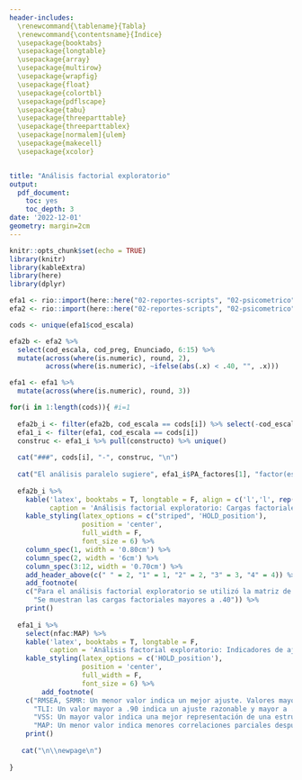 ```yaml
---
header-includes:
  \renewcommand{\tablename}{Tabla}
  \renewcommand{\contentsname}{Índice} 
  \usepackage{booktabs}
  \usepackage{longtable}
  \usepackage{array}
  \usepackage{multirow}
  \usepackage{wrapfig}
  \usepackage{float}
  \usepackage{colortbl}
  \usepackage{pdflscape}
  \usepackage{tabu}
  \usepackage{threeparttable}
  \usepackage{threeparttablex}
  \usepackage[normalem]{ulem}
  \usepackage{makecell}
  \usepackage{xcolor}


title: "Análisis factorial exploratorio"
output:
  pdf_document:
    toc: yes
    toc_depth: 3
date: '2022-12-01'
geometry: margin=2cm
---
```


```r
knitr::opts_chunk$set(echo = TRUE)
library(knitr)
library(kableExtra)
library(here)
library(dplyr)

efa1 <- rio::import(here::here("02-reportes-scripts", "02-psicometrico", "00-efa", "00-efa-indicadores.xlsx"), sheet = 2)
efa2 <- rio::import(here::here("02-reportes-scripts", "02-psicometrico", "00-efa", "00-efa-indicadores.xlsx"), sheet = 3)

cods <- unique(efa1$cod_escala)

efa2b <- efa2 %>%
  select(cod_escala, cod_preg, Enunciado, 6:15) %>%
  mutate(across(where(is.numeric), round, 2),
         across(where(is.numeric), ~ifelse(abs(.x) < .40, "", .x)))

efa1 <- efa1 %>%
  mutate(across(where(is.numeric), round, 3))

```

\pagebreak

```r

for(i in 1:length(cods)){ #i=1
  
  efa2b_i <- filter(efa2b, cod_escala == cods[i]) %>% select(-cod_escala)
  efa1_i <- filter(efa1, cod_escala == cods[i])
  construc <- efa1_i %>% pull(constructo) %>% unique()
  
  cat("###", cods[i], "-", construc, "\n")
  
  cat("El análisis paralelo sugiere", efa1_i$PA_factores[1], "factor(es)", "o", efa1_i$PA_ncomp[1], "componente(s)", "\n")
  
  efa2b_i %>% 
    kable('latex', booktabs = T, longtable = F, align = c('l','l', rep('c', 12)),
          caption = 'Análisis factorial exploratorio: Cargas factoriales para modelos de 1 a 4 factores') %>%
    kable_styling(latex_options = c("striped", 'HOLD_position'), 
                  position = 'center', 
                  full_width = F,
                  font_size = 6) %>%
    column_spec(1, width = '0.80cm') %>%
    column_spec(2, width = '6cm') %>%
    column_spec(3:12, width = '0.70cm') %>%
    add_header_above(c(" " = 2, "1" = 1, "2" = 2, "3" = 3, "4" = 4)) %>%
    add_footnote(
    c("Para el análisis factorial exploratorio se utilizó la matriz de correlación policórica y se estimó mediante minimos ponderados (WLS, por sus siglas en ingles)", 
      "Se muestran las cargas factoriales mayores a .40")) %>%
    print()
  
  efa1_i %>%
    select(nfac:MAP) %>%
    kable('latex', booktabs = T, longtable = F,
          caption = 'Análisis factorial exploratorio: Indicadores de ajuste para modelos de 1 a 4 factores') %>%
    kable_styling(latex_options = c('HOLD_position'), 
                  position = 'center', 
                  full_width = F,
                  font_size = 6) %>%
        add_footnote(
    c("RMSEA, SRMR: Un menor valor indica un mejor ajuste. Valores mayores a .10 se considera un ajuste pobre", 
      "TLI: Un valor mayor a .90 indica un ajuste razonable y mayor a .95 un buen ajuste",
      "VSS: Un mayor valor indica una mejor representación de una estructura simple",
      "MAP: Un menor valor indica menores correlaciones parciales despues de extraer el factor, y un mejor ajuste")) %>%
    print()
  
   cat("\n\\newpage\n")
  
}

```
